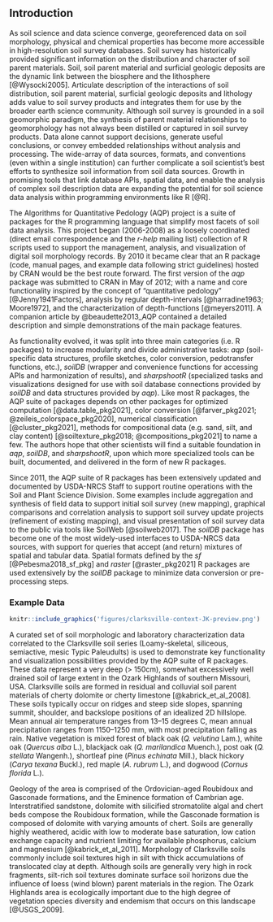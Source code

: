 


<!-- 800 words, excluding abstract -->
## Introduction

<!-- motivation -->
<!-- Alternative opening paragraph? -->
As soil science and data science converge, georeferenced data on soil morphology, physical and chemical properties has become more accessible in high-resolution soil survey databases. Soil survey has historically provided significant information on the distribution and character of soil parent materials.  Soil, soil parent material and surficial geologic deposits are the dynamic link between the biosphere and the lithosphere [@Wysocki2005]. Articulate description of the interactions of soil distribution, soil parent material, surficial geologic deposits and lithology adds value to soil survey products and integrates them for use by the broader earth science community. Although soil survey is grounded in a soil geomorphic paradigm, the synthesis of parent material relationships to geomorphology has not always been distilled or captured in soil survey products.  Data alone cannot support decisions, generate useful conclusions, or convey embedded relationships without analysis and processing.  The wide-array of data sources, formats, and conventions (even within a single institution) can further complicate a soil scientist's best efforts to synthesize soil information from soil data sources. Growth in promising tools that link database APIs, spatial data, and enable the analysis of complex soil description data are expanding the potential for soil science data analysis within programming environments like R [@R].

<!-- There has never been a time in the history of soil science when data (soil morphology, physical, chemical, mineralogical, etc.) have been more accessible and closely tied to points on the ground (i.e. GPS coordinates) in available high-resolution soil survey databases. Data alone cannot support decisions or generate practical advice to land managers without further analysis. The myriad data sources, formats, and conventions (even within a single institution) can further complicate the soil scientist's best efforts to synthesize something useful from a mountain of data. While these problems aren't new (50 hand-written soil profile descriptions would have been difficult to reason over before computers), tools that link database APIs, spatial data, and enable analysis of the inherently complex nature of a soil description are now viable thanks to programming environments like R [@R]. -->

<!-- brief history, foundational work and inspiration -->
The Algorithms for Quantitative Pedology (AQP) project is a suite of packages for the R programming language that simplify most facets of soil data analysis. This project began (2006-2008) as a loosely coordinated (direct email correspondence and the *r-help* mailing list) collection of R scripts used to support the management, analysis, and visualization of digital soil morphology records. By 2010 it became clear that an R package (code, manual pages, and example data following strict guidelines) hosted by CRAN would be the best route forward. The first version of the *aqp* package was submitted to CRAN in May of 2012; with a name and core functionality inspired by the concept of "quantitative pedology" [@Jenny1941Factors], analysis by regular depth-intervals [@harradine1963; Moore1972], and the characterization of depth-functions [@meyers2011]. A companion article by @beaudette2013_AQP contained a detailed description and simple demonstrations of the main package features.


<!-- suite of related packages  -->
As functionality evolved, it was split into three main categories (i.e. R packages) to increase modularity and divide administrative tasks: *aqp* (soil-specific data structures, profile sketches, color conversion, pedotransfer functions, etc.), *soilDB* (wrapper and convenience functions for accessing APIs and harmonization of results), and *sharpshootR* (specialized tasks and visualizations designed for use with soil database connections provided by *soilDB* and data structures provided by *aqp*). Like most R packages, the AQP suite of packages depends on other packages for optimized computation [@data.table_pkg2021], color conversion  [@farver_pkg2021; @zeileis_colorspace_pkg2020], numerical classification [@cluster_pkg2021], methods for compositional data (e.g. sand, silt, and clay content) [@soiltexture_pkg2018; @compositions_pkg2021] to name a few. The authors hope that other scientists will find a suitable foundation in *aqp*, *soilDB*, and *sharpshootR*, upon which more specialized tools can be built, documented, and delivered in the form of new R packages.


<!-- current use: SoilWeb, NRCS daily business, aqp in the wild -->
Since 2011, the AQP suite of R packages has been extensively updated and documented by USDA-NRCS Staff to support routine operations with the Soil and Plant Science Division. Some examples include aggregation and synthesis of field data to support initial soil survey (new mapping), graphical comparisons and correlation analysis to support soil survey update projects (refinement of existing mapping), and visual presentation of soil survey data to the public via tools like SoilWeb [@soilweb2017]. The *soilDB* package has become one of the most widely-used interfaces to USDA-NRCS data sources, with support for queries that accept (and return) mixtures of spatial and tabular data. Spatial formats defined by the *sf* [@Pebesma2018_sf_pkg] and *raster* [@raster_pkg2021] R packages are used extensively by the *soilDB* package to minimize data conversion or pre-processing steps.


<!-- possible location for a SoilWeb or WSS figure -->
<!-- https://casoilresource.lawr.ucdavis.edu/gmap/?loc=37.15006,-91.10325,z16 -->


<!-- "Widespread loss of intermediate soil horizons in urban landscapes" [@Herrmann2018] -->





<!-- Clarksville data, context -->
### Example Data

```r
knitr::include_graphics('figures/clarksville-context-JK-preview.png')
```



<!-- TODO: get species list from Kabrick_Oak Symposium Paper.pdf -->

A curated set of soil morphologic and laboratory characterization data correlated to the Clarksville soil series (Loamy-skeletal, siliceous, semiactive, mesic Typic Paleudults) is used to demonstrate key functionality and visualization possibilities provided by the AQP suite of R packages. These data represent a very deep (> 150cm), somewhat excessively well drained soil of large extent in the Ozark Highlands of southern Missouri, USA.  Clarksville soils are formed in residual and colluvial soil parent materials of cherty dolomite or cherty limestone [@kabrick_et_al_2008]. These soils typically occur on ridges and steep side slopes, spanning summit, shoulder, and backslope positions of an idealized 2D hillslope. Mean annual air temperature ranges from 13--15 degrees C, mean annual precipitation ranges from 1150--1250 mm, with most precipitation falling as rain. Native vegetation is mixed forest of black oak (*Q. velutina* Lam.), white oak (*Quercus alba* L.), blackjack oak (*Q. marilandica* Muench.), post oak (*Q. stellata* Wangenh.), shortleaf pine (*Pinus echinata* Mill.), black hickory (*Carya texana* Buckl.), red maple (*A. rubrum* L.), and dogwood (*Cornus florida* L.).

Geology of the area is comprised of the Ordovician-aged Roubidoux and Gasconade formations, and the Eminence formation of Cambrian age.  Interstratified sandstone, dolomite with silicified stromatolite algal and chert beds compose the Roubidoux formation, while the Gasconade formation is composed of dolomite with varying amounts of chert. Soils are generally highly weathered, acidic with low to moderate base saturation, low cation exchange capacity and nutrient limiting for available phosphorus, calcium and magnesium [@kabrick_et_al_2011]. Morphology of Clarksville soils commonly include soil textures high in silt with thick accumulations of translocated clay at depth. Although soils are generally very high in rock fragments, silt-rich soil textures dominate surface soil horizons due the influence of loess (wind blown) parent materials in the region.  The Ozark Highlands area is ecologically important due to the high degree of vegetation species diversity and endemism that occurs on this landscape [@USGS_2009].






